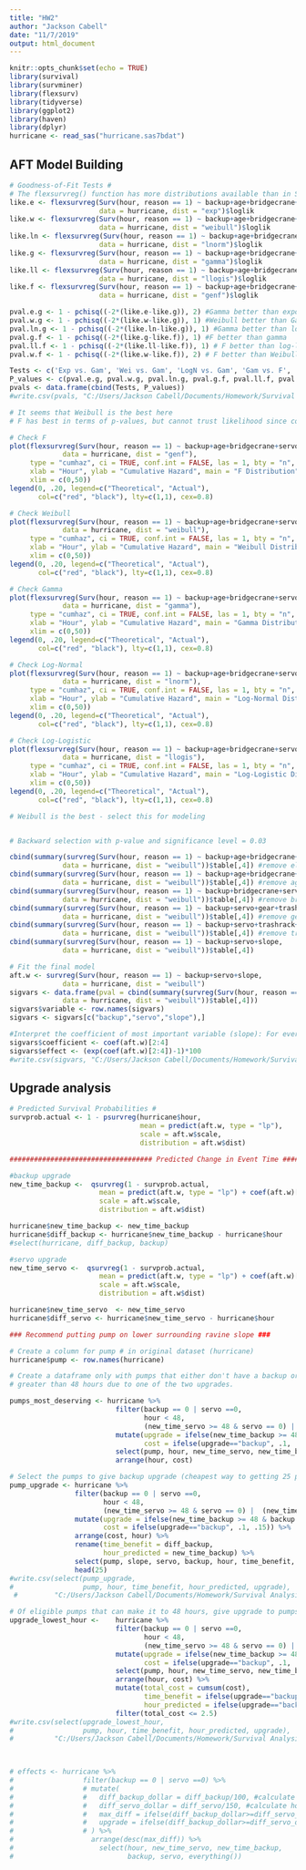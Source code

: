 ```yaml
---
title: "HW2"
author: "Jackson Cabell"
date: "11/7/2019"
output: html_document
---
```


```r
knitr::opts_chunk$set(echo = TRUE)
library(survival)
library(survminer)
library(flexsurv)
library(tidyverse)
library(ggplot2)
library(haven)
library(dplyr)
hurricane <- read_sas("hurricane.sas7bdat")
```

## AFT Model Building

```r
# Goodness-of-Fit Tests #
# The flexsurvreg() function has more distributions available than in SAS so we can perform more comparisons here. #
like.e <- flexsurvreg(Surv(hour, reason == 1) ~ backup+age+bridgecrane+servo+gear+trashrack+slope+elevation,
                      data = hurricane, dist = "exp")$loglik
like.w <- flexsurvreg(Surv(hour, reason == 1) ~ backup+age+bridgecrane+servo+gear+trashrack+slope+elevation,
                      data = hurricane, dist = "weibull")$loglik
like.ln <- flexsurvreg(Surv(hour, reason == 1) ~ backup+age+bridgecrane+servo+gear+trashrack+slope+elevation,
                      data = hurricane, dist = "lnorm")$loglik
like.g <- flexsurvreg(Surv(hour, reason == 1) ~ backup+age+bridgecrane+servo+gear+trashrack+slope+elevation,
                      data = hurricane, dist = "gamma")$loglik
like.ll <- flexsurvreg(Surv(hour, reason == 1) ~ backup+age+bridgecrane+servo+gear+trashrack+slope+elevation,
                      data = hurricane, dist = "llogis")$loglik
like.f <- flexsurvreg(Surv(hour, reason == 1) ~ backup+age+bridgecrane+servo+gear+trashrack+slope+elevation,
                      data = hurricane, dist = "genf")$loglik

pval.e.g <- 1 - pchisq((-2*(like.e-like.g)), 2) #Gamma better than expo
pval.w.g <- 1 - pchisq((-2*(like.w-like.g)), 1) #Weibull better than Gamma
pval.ln.g <- 1 - pchisq((-2*(like.ln-like.g)), 1) #Gamma better than log-normal
pval.g.f <- 1 - pchisq((-2*(like.g-like.f)), 1) #F better than gamma
pval.ll.f <- 1 - pchisq((-2*(like.ll-like.f)), 1) # F better than log-logistic
pval.w.f <- 1 - pchisq((-2*(like.w-like.f)), 2) # F better than Weibull

Tests <- c('Exp vs. Gam', 'Wei vs. Gam', 'LogN vs. Gam', 'Gam vs. F', 'LogL vs. F', 'Wei vs. F')
P_values <- c(pval.e.g, pval.w.g, pval.ln.g, pval.g.f, pval.ll.f, pval.w.f)
pvals <- data.frame(cbind(Tests, P_values))
#write.csv(pvals, "C:/Users/Jackson Cabell/Documents/Homework/Survival Analysis/HW2/dtr_pval.csv")

# It seems that Weibull is the best here
# F has best in terms of p-values, but cannot trust likelihood since convergence did not occur

# Check F
plot(flexsurvreg(Surv(hour, reason == 1) ~ backup+age+bridgecrane+servo+gear+trashrack+slope+elevation,
             data = hurricane, dist = "genf"),
     type = "cumhaz", ci = TRUE, conf.int = FALSE, las = 1, bty = "n",
     xlab = "Hour", ylab = "Cumulative Hazard", main = "F Distribution",
     xlim = c(0,50))
legend(0, .20, legend=c("Theoretical", "Actual"),
       col=c("red", "black"), lty=c(1,1), cex=0.8)

# Check Weibull
plot(flexsurvreg(Surv(hour, reason == 1) ~ backup+age+bridgecrane+servo+gear+trashrack+slope+elevation,
             data = hurricane, dist = "weibull"),
     type = "cumhaz", ci = TRUE, conf.int = FALSE, las = 1, bty = "n",
     xlab = "Hour", ylab = "Cumulative Hazard", main = "Weibull Distribution",
     xlim = c(0,50))
legend(0, .20, legend=c("Theoretical", "Actual"),
       col=c("red", "black"), lty=c(1,1), cex=0.8)

# Check Gamma
plot(flexsurvreg(Surv(hour, reason == 1) ~ backup+age+bridgecrane+servo+gear+trashrack+slope+elevation,
             data = hurricane, dist = "gamma"),
     type = "cumhaz", ci = TRUE, conf.int = FALSE, las = 1, bty = "n",
     xlab = "Hour", ylab = "Cumulative Hazard", main = "Gamma Distribution",
     xlim = c(0,50))
legend(0, .20, legend=c("Theoretical", "Actual"),
       col=c("red", "black"), lty=c(1,1), cex=0.8)

# Check Log-Normal
plot(flexsurvreg(Surv(hour, reason == 1) ~ backup+age+bridgecrane+servo+gear+trashrack+slope+elevation,
             data = hurricane, dist = "lnorm"),
     type = "cumhaz", ci = TRUE, conf.int = FALSE, las = 1, bty = "n",
     xlab = "Hour", ylab = "Cumulative Hazard", main = "Log-Normal Distribution",
     xlim = c(0,50))
legend(0, .20, legend=c("Theoretical", "Actual"),
       col=c("red", "black"), lty=c(1,1), cex=0.8)

# Check Log-Logistic
plot(flexsurvreg(Surv(hour, reason == 1) ~ backup+age+bridgecrane+servo+gear+trashrack+slope+elevation,
             data = hurricane, dist = "llogis"),
     type = "cumhaz", ci = TRUE, conf.int = FALSE, las = 1, bty = "n",
     xlab = "Hour", ylab = "Cumulative Hazard", main = "Log-Logistic Distribution",
     xlim = c(0,50))
legend(0, .20, legend=c("Theoretical", "Actual"),
       col=c("red", "black"), lty=c(1,1), cex=0.8)

# Weibull is the best - select this for modeling


# Backward selection with p-value and significance level = 0.03

cbind(summary(survreg(Surv(hour, reason == 1) ~ backup+age+bridgecrane+servo+gear+trashrack+slope+elevation,
             data = hurricane, dist = "weibull"))$table[,4]) #remove elevation
cbind(summary(survreg(Surv(hour, reason == 1) ~ backup+age+bridgecrane+servo+gear+trashrack+slope,
             data = hurricane, dist = "weibull"))$table[,4]) #remove age
cbind(summary(survreg(Surv(hour, reason == 1) ~ backup+bridgecrane+servo+gear+trashrack+slope,
             data = hurricane, dist = "weibull"))$table[,4]) #remove bridgecrane
cbind(summary(survreg(Surv(hour, reason == 1) ~ backup+servo+gear+trashrack+slope,
             data = hurricane, dist = "weibull"))$table[,4]) #remove gear
cbind(summary(survreg(Surv(hour, reason == 1) ~ backup+servo+trashrack+slope,
             data = hurricane, dist = "weibull"))$table[,4]) #remove trashrack
cbind(summary(survreg(Surv(hour, reason == 1) ~ backup+servo+slope,
             data = hurricane, dist = "weibull"))$table[,4])

# Fit the final model
aft.w <- survreg(Surv(hour, reason == 1) ~ backup+servo+slope,
             data = hurricane, dist = "weibull")
sigvars <- data.frame(pval = cbind(summary(survreg(Surv(hour, reason == 1) ~ backup+servo+slope,
             data = hurricane, dist = "weibull"))$table[,4]))
sigvars$variable <- row.names(sigvars)
sigvars <- sigvars[c("backup","servo","slope"),]

#Interpret the coefficient of most important variable (slope): For every unit increase in the surrounding ravine slope of the pump station, the expected pump survival time decreases by 5.8807%
sigvars$coefficient <- coef(aft.w)[2:4]
sigvars$effect <- (exp(coef(aft.w)[2:4])-1)*100
#write.csv(sigvars, "C:/Users/Jackson Cabell/Documents/Homework/Survival Analysis/HW2/var_pval.csv")
```


## Upgrade analysis

```r
# Predicted Survival Probabilities #
survprob.actual <- 1 - psurvreg(hurricane$hour,
                                mean = predict(aft.w, type = "lp"),
                                scale = aft.w$scale,
                                distribution = aft.w$dist)

################################### Predicted Change in Event Time #############################################

#backup upgrade
new_time_backup <-  qsurvreg(1 - survprob.actual,
                      mean = predict(aft.w, type = "lp") + coef(aft.w)['backup'],
                      scale = aft.w$scale,
                      distribution = aft.w$dist)

hurricane$new_time_backup <- new_time_backup
hurricane$diff_backup <- hurricane$new_time_backup - hurricane$hour
#select(hurricane, diff_backup, backup)

#servo upgrade
new_time_servo <-  qsurvreg(1 - survprob.actual,
                      mean = predict(aft.w, type = "lp") + coef(aft.w)['servo'],
                      scale = aft.w$scale,
                      distribution = aft.w$dist)

hurricane$new_time_servo  <- new_time_servo 
hurricane$diff_servo <- hurricane$new_time_servo - hurricane$hour

### Recommend putting pump on lower surrounding ravine slope ###

# Create a column for pump # in original dataset (hurricane)
hurricane$pump <- row.names(hurricane)

# Create a dataframe only with pumps that either don't have a backup or servo or neither AND have a new time
# greater than 48 hours due to one of the two upgrades.

pumps_most_deserving <- hurricane %>%
                          filter(backup == 0 | servo ==0,
                                 hour < 48,
                                 (new_time_servo >= 48 & servo == 0) |  (new_time_backup >= 48 & backup == 0)) %>%
                          mutate(upgrade = ifelse(new_time_backup >= 48 & backup == 0, "backup", "servo"),
                                 cost = ifelse(upgrade=="backup", .1, .15)) %>%
                          select(pump, hour, new_time_servo, new_time_backup, upgrade, cost, everything()) %>%
                          arrange(hour, cost)

# Select the pumps to give backup upgrade (cheapest way to getting 25 pumps past 48 hours)
pump_upgrade <- hurricane %>%
                filter(backup == 0 | servo ==0,
                       hour < 48,
                       (new_time_servo >= 48 & servo == 0) |  (new_time_backup >= 48 & backup == 0)) %>%
                mutate(upgrade = ifelse(new_time_backup >= 48 & backup == 0, "backup", "servo"),
                       cost = ifelse(upgrade=="backup", .1, .15)) %>%
                arrange(cost, hour) %>%
                rename(time_benefit = diff_backup,
                       hour_predicted = new_time_backup) %>%
                select(pump, slope, servo, backup, hour, time_benefit,  hour_predicted, upgrade, cost) %>%
                head(25)
#write.csv(select(pump_upgrade,
#                 pump, hour, time_benefit, hour_predicted, upgrade),
 #         "C:/Users/Jackson Cabell/Documents/Homework/Survival Analysis/HW2/upgrade.csv", row.names=FALSE)

# Of eligible pumps that can make it to 48 hours, give upgrade to pumps with earliest failure hour
upgrade_lowest_hour <-    hurricane %>%
                          filter(backup == 0 | servo ==0,
                                 hour < 48,
                                 (new_time_servo >= 48 & servo == 0) |  (new_time_backup >= 48 & backup == 0)) %>%
                          mutate(upgrade = ifelse(new_time_backup >= 48 & backup == 0, "backup", "servo"),
                                 cost = ifelse(upgrade=="backup", .1, .15)) %>%
                          select(pump, hour, new_time_servo, new_time_backup, upgrade, cost, everything()) %>%
                          arrange(hour, cost) %>%
                          mutate(total_cost = cumsum(cost),
                                 time_benefit = ifelse(upgrade=="backup",diff_backup, diff_servo),
                                 hour_predicted = ifelse(upgrade=="backup", new_time_backup, new_time_servo)) %>%
                          filter(total_cost <= 2.5)
#write.csv(select(upgrade_lowest_hour,
#                 pump, hour, time_benefit, hour_predicted, upgrade),
#          "C:/Users/Jackson Cabell/Documents/Homework/Survival Analysis/HW2/upgrade_lowest_hour.csv", row.names=FALSE)
                


# effects <- hurricane %>%
#                 filter(backup == 0 | servo ==0) %>%
#                 # mutate(
#                 #   diff_backup_dollar = diff_backup/100, #calculate hour gained per $1,000 
#                 #   diff_servo_dollar = diff_servo/150, #calculate hour gained per $1,000 
#                 #   max_diff = ifelse(diff_backup_dollar>=diff_servo_dollar, diff_backup_dollar, diff_servo_dollar),
#                 #   upgrade = ifelse(diff_backup_dollar>=diff_servo_dollar, "backup", "servo")
#                 # ) %>%
#                   arrange(desc(max_diff)) %>%
#                     select(hour, new_time_servo, new_time_backup,
#                            backup, servo, everything())
```




